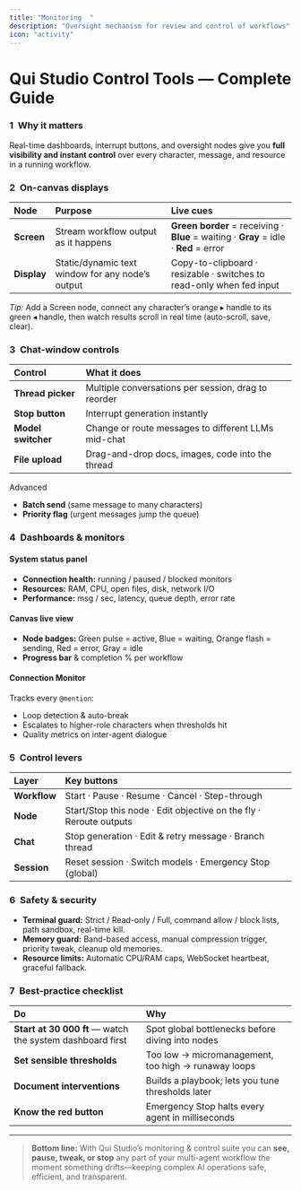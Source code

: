 ```yaml
---
title: "Monitoring  "
description: "Oversight mechanism for review and control of workflows"
icon: "activity"
---
```


# Qui Studio Control Tools — Complete Guide

### 1 Why it matters

Real-time dashboards, interrupt buttons, and oversight nodes give you **full visibility and instant control** over every character, message, and resource in a running workflow.

### 2 On-canvas displays

| Node        | Purpose                                          | Live cues                                                                             |
| :---------- | :----------------------------------------------- | :------------------------------------------------------------------------------------ |
| **Screen**  | Stream workflow output as it happens             | **Green border** = receiving · **Blue** = waiting · **Gray** = idle · **Red** = error |
| **Display** | Static/dynamic text window for any node’s output | Copy-to-clipboard · resizable · switches to read-only when fed input                  |

_Tip:_ Add a Screen node, connect any character’s orange ▸ handle to its green ◂ handle, then watch results scroll in real time (auto-scroll, save, clear).

### 3 Chat-window controls

| Control            | What it does                                        |
| :----------------- | :-------------------------------------------------- |
| **Thread picker**  | Multiple conversations per session, drag to reorder |
| **Stop button**    | Interrupt generation instantly                      |
| **Model switcher** | Change or route messages to different LLMs mid-chat |
| **File upload**    | Drag-and-drop docs, images, code into the thread    |

Advanced

- **Batch send** (same message to many characters)
- **Priority flag** (urgent messages jump the queue)

### 4 Dashboards & monitors

#### System status panel

- **Connection health:** running / paused / blocked monitors
- **Resources:** RAM, CPU, open files, disk, network I/O
- **Performance:** msg / sec, latency, queue depth, error rate

#### Canvas live view

- **Node badges:** Green pulse = active, Blue = waiting, Orange flash = sending, Red = error, Gray = idle
- **Progress bar** & completion % per workflow

#### Connection Monitor

Tracks every `@mention`:

- Loop detection & auto-break
- Escalates to higher-role characters when thresholds hit
- Quality metrics on inter-agent dialogue

### 5 Control levers

| Layer        | Key buttons                                                        |
| :----------- | :----------------------------------------------------------------- |
| **Workflow** | Start · Pause · Resume · Cancel · Step-through                     |
| **Node**     | Start/Stop this node · Edit objective on the fly · Reroute outputs |
| **Chat**     | Stop generation · Edit & retry message · Branch thread             |
| **Session**  | Reset session · Switch models · Emergency Stop (global)            |

### 6 Safety & security

- **Terminal guard:** Strict / Read-only / Full, command allow / block lists, path sandbox, real-time kill.
- **Memory guard:** Band-based access, manual compression trigger, priority tweak, cleanup old memories.
- **Resource limits:** Automatic CPU/RAM caps, WebSocket heartbeat, graceful fallback.

### 7 Best-practice checklist

| Do                                                        | Why                                                 |
| :-------------------------------------------------------- | :-------------------------------------------------- |
| **Start at 30 000 ft** — watch the system dashboard first | Spot global bottlenecks before diving into nodes    |
| **Set sensible thresholds**                               | Too low → micromanagement, too high → runaway loops |
| **Document interventions**                                | Builds a playbook; lets you tune thresholds later   |
| **Know the red button**                                   | Emergency Stop halts every agent in milliseconds    |

---

> **Bottom line:** With Qui Studio’s monitoring & control suite you can **see, pause, tweak, or stop** any part of your multi-agent workflow the moment something drifts—keeping complex AI operations safe, efficient, and transparent.